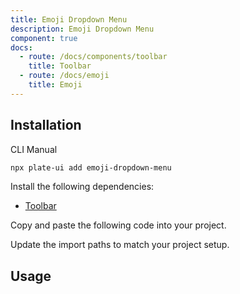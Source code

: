 ```yaml
---
title: Emoji Dropdown Menu
description: Emoji Dropdown Menu
component: true
docs:
  - route: /docs/components/toolbar
    title: Toolbar
  - route: /docs/emoji
    title: Emoji
---
```


<ComponentPreview name="playground-demo" id="emoji" />

## Installation

<Tabs defaultValue="cli">

<TabsList>
<TabsTrigger value="cli">CLI</TabsTrigger>
<TabsTrigger value="manual">Manual</TabsTrigger>
</TabsList>
<TabsContent value="cli">

```bash
npx plate-ui add emoji-dropdown-menu
```

</TabsContent>

<TabsContent value="manual">

<Steps>

<Step>

Install the following dependencies:

- [Toolbar](/docs/components/toolbar)

</Step>

<Step>

Copy and paste the following code into your project.

</Step>

<ComponentSource name="emoji-dropdown-menu/emoji-dropdown-menu" />
<ComponentSource name="emoji-dropdown-menu/emoji-icons" />
<ComponentSource name="emoji-dropdown-menu/emoji-picker" />
<ComponentSource name="emoji-dropdown-menu/emoji-picker-content" />
<ComponentSource name="emoji-dropdown-menu/emoji-picker-navigation" />
<ComponentSource name="emoji-dropdown-menu/emoji-picker-preview" />
<ComponentSource name="emoji-dropdown-menu/emoji-picker-search-and-clear" />
<ComponentSource name="emoji-dropdown-menu/emoji-picker-search-bar" />

<Step>

Update the import paths to match your project setup.

</Step>

</Steps>

</TabsContent>

</Tabs>

## Usage

<ComponentSource name="fixed-toolbar-buttons" />
